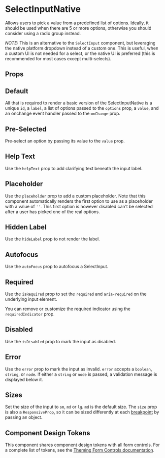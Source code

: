 
<Meta of={Stories} />

# SelectInputNative

Allows users to pick a value from a predefined list of options. Ideally, it should be used when there are 5 or more options, otherwise you should consider using a radio group instead.

_NOTE:_ This is an alternative to the `SelectInput` component, but leveraging the native platform dropdown instead of a custom one. This is useful,
when a custom UI is not needed for a select, or the native UI is preferred (this is recommended for most cases except multi-selects).

## Props

<ArgTypes of={SelectInputNative} />

## Default

All that is required to render a basic version of the SelectInputNative is a unique `id`, a `label`, a list of options passed to the `options` prop, a `value`, and an onchange event handler passed to the `onChange` prop.

<Canvas of={Stories.Default} />

## Pre-Selected

Pre-select an option by passing its value to the `value` prop.

<Canvas of={Stories.PreSelected} />

## Help Text

Use the `helpText` prop to add clarifying text beneath the input label.

<Canvas of={Stories.HelpText} />

## Placeholder

Use the `placeholder` prop to add a custom placeholder. Note that this component automatically renders the first option
to use as a placeholder with a value of `''`. This first option is however disabled can't be selected after a user has picked
one of the real options.

<Canvas of={Stories.Placeholder} />

## Hidden Label

Use the `hideLabel` prop to not render the label.

<Canvas of={Stories.HiddenLabel} />

## Autofocus

Use the `autoFocus` prop to autofocus a SelectInput.

<Canvas of={Stories.Autofocus} />

## Required

Use the `isRequired` prop to set the `required` and `aria-required` on the underlying input element.

<Canvas of={Stories.Required} />

You can remove or customize the required indicator using the `requiredIndicator` prop.

<Canvas of={Stories.CustomRequiredIndicator} />

## Disabled

Use the `isDisabled` prop to mark the input as disabled.

<Canvas of={Stories.Disabled} />

## Error

Use the `error` prop to mark the input as invalid. `error` accepts a `boolean`, `string`, or `node`. If either a `string` or `node` is passed, a validation message is displayed below it.

<Canvas of={Stories.Error} />

## Sizes

Set the size of the input to `sm`, `md` or `lg`. `md` is the default size.
The `size` prop is also a `ResponsiveProp`, so it can be sized differently at each [breakpoint](?path=/docs/design-tokens-design-tokens--page#breakpoints) by passing an object.

<Canvas of={Stories.Sizes} />

## Component Design Tokens

This component shares component design tokens with all form controls. For a complete list of tokens, see the [Theming Form Controls documentation](/docs/theming-form-controls--custom-theme-form).
